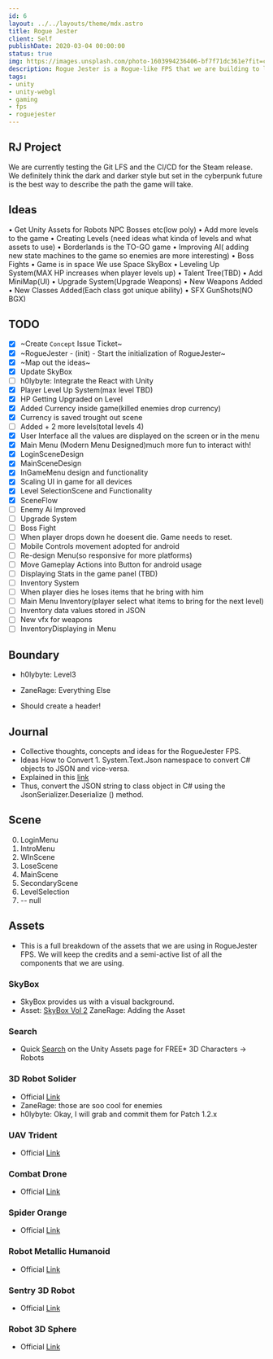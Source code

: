 ```yaml
---
id: 6
layout: ../../layouts/theme/mdx.astro
title: Rogue Jester
client: Self
publishDate: 2020-03-04 00:00:00
status: true
img: https://images.unsplash.com/photo-1603994236406-bf7f71dc361e?fit=crop&w=1400&h=700&q=75
description: Rogue Jester is a Rogue-like FPS that we are building to learn more about Unity.
tags:
- unity
- unity-webgl
- gaming
- fps
- roguejester
---
```


## RJ Project

We are currently testing the Git LFS and the CI/CD for the Steam release. We definitely think the dark and darker style but set in the cyberpunk future is the best way to describe the path the game will take.

## Ideas

• Get Unity Assets for Robots NPC Bosses etc(low poly)
• Add more levels to the game
• Creating Levels (need ideas what kinda of levels and what assets to use)
• Borderlands is the TO-GO game
• Improving AI( adding new state machines to the game so enemies are more interesting)
• Boss Fights
• Game is in space We use Space SkyBox
• Leveling Up System(MAX HP increases when player levels up)
• Talent Tree(TBD)
• Add MiniMap(UI)
• Upgrade System(Upgrade Weapons)
• New Weapons Added
• New Classes Added(Each class got unique ability)
• SFX GunShots(NO BGX)

## TODO

- [x] ~Create `Concept` Issue Ticket~
- [x] ~RogueJester - (init) - Start the initialization of RogueJester~
- [x] ~Map out the ideas~
- [x] Update SkyBox
- [ ] h0lybyte: Integrate the React with Unity
- [x] Player Level Up System(max level TBD)
- [x] HP Getting Upgraded on Level
- [x] Added Currency inside game(killed enemies drop currency)
- [x] Currency is saved trought out scene
- [ ] Added + 2 more levels(total levels 4)
- [x] User Interface all the values are displayed on the screen or in the menu
- [x] Main Menu (Modern Menu Designed)much more fun to interact with!
- [x] LoginSceneDesign
- [x] MainSceneDesign
- [x] InGameMenu design and functionality
- [x] Scaling UI in game for all devices
- [x] Level SelectionScene and Functionality
- [x] SceneFlow
- [ ] Enemy Ai Improved
- [ ] Upgrade System
- [ ] Boss Fight
- [ ] When player drops down he doesent die. Game needs to reset.
- [ ] Mobile Controls movement adopted for android
- [ ] Re-design Menu(so responsive for more platforms)
- [ ] Move Gameplay Actions into Button for android usage
- [ ] Displaying Stats in the game panel (TBD)
- [ ] Inventory System
- [ ] When player dies he loses items that he bring with him
- [ ] Main Menu Inventory(player select what items to bring for the next level)
- [ ] Inventory data values stored in JSON
- [ ] New vfx for weapons
- [ ] InventoryDisplaying in Menu

## Boundary

- h0lybyte: Level3
- ZaneRage: Everything Else

- Should create a header!

## Journal

- Collective thoughts, concepts and ideas for the RogueJester FPS.
- Ideas How to Convert 1.  System.Text.Json namespace to convert C# objects to JSON and vice-versa.
- Explained in this [link](https://www.tutorialsteacher.com/articles/convert-object-to-json-in-csharp#:~:text=The.NET%205%20framework%20provides%20the%20built-in%20JsonSerializer%20class,built-in%20JsonSerializer%20class%20that%20converts%20objects%20to%20JSON)
- Thus, convert the JSON string to class object in C# using the JsonSerializer.Deserialize () method.

## Scene

0. LoginMenu
1. IntroMenu
2. WInScene
3. LoseScene
4. MainScene
5. SecondaryScene
6. LevelSelection
7. -- null


## Assets

- This is a full breakdown of the assets that we are using in RogueJester FPS. We will keep the credits and a semi-active list of all the components that we are using.

### SkyBox

- SkyBox provides us with a visual background.
- Asset: [SkyBox Vol 2](https://assetstore.unity.com/packages/2d/textures-materials/sky/skybox-volume-2-nebula-3392)
  ZaneRage: Adding the Asset

### Search

- Quick [Search](https://assetstore.unity.com/?category=3d%2Fcharacters%2Frobots&free=true&orderBy=1) on the Unity Assets page for FREE* 3D Characters -> Robots

### 3D Robot Solider

- Official [Link](https://assetstore.unity.com/packages/3d/characters/robots/robot-soldier-142438)
- ZaneRage: those are soo cool for enemies
- h0lybyte: Okay, I will grab and commit them for Patch 1.2.x

### UAV Trident

- Official [Link](https://assetstore.unity.com/packages/3d/vehicles/space/uav-trident-46128)

### Combat Drone

- Official [Link](https://assetstore.unity.com/packages/3d/low-poly-combat-drone-82234)

### Spider Orange

- Official [Link](https://assetstore.unity.com/packages/3d/characters/robots/spider-orange-181154)

### Robot Metallic Humanoid

- Official [Link](https://assetstore.unity.com/packages/3d/characters/robots/robot-metallic-humanoid-171295)

### Sentry 3D Robot

- Official [Link](https://assetstore.unity.com/packages/3d/characters/robots/sentry-robot-222899)

### Robot 3D Sphere

- Official [Link](https://assetstore.unity.com/packages/3d/characters/robots/robot-sphere-136226)
